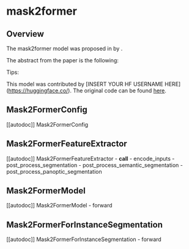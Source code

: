 <!--Copyright 2022 The HuggingFace Team. All rights reserved.

Licensed under the Apache License, Version 2.0 (the "License"); you may not use this file except in compliance with
the License. You may obtain a copy of the License at

http://www.apache.org/licenses/LICENSE-2.0

Unless required by applicable law or agreed to in writing, software distributed under the License is distributed on
an "AS IS" BASIS, WITHOUT WARRANTIES OR CONDITIONS OF ANY KIND, either express or implied. See the License for the
specific language governing permissions and limitations under the License.
-->

# mask2former

## Overview

The mask2former model was proposed in [<INSERT PAPER NAME HERE>](<INSERT PAPER LINK HERE>) by <INSERT AUTHORS HERE>.
<INSERT SHORT SUMMARY HERE>

The abstract from the paper is the following:

*<INSERT PAPER ABSTRACT HERE>*

Tips:

<INSERT TIPS ABOUT MODEL HERE>

This model was contributed by [INSERT YOUR HF USERNAME HERE](https://huggingface.co/<INSERT YOUR HF USERNAME HERE>).
The original code can be found [here](<INSERT LINK TO GITHUB REPO HERE>).


## Mask2FormerConfig

[[autodoc]] Mask2FormerConfig

## Mask2FormerFeatureExtractor

[[autodoc]] Mask2FormerFeatureExtractor
    - __call__
    - encode_inputs
    - post_process_segmentation
    - post_process_semantic_segmentation
    - post_process_panoptic_segmentation

## Mask2FormerModel

[[autodoc]] Mask2FormerModel
    - forward

## Mask2FormerForInstanceSegmentation

[[autodoc]] Mask2FormerForInstanceSegmentation
    - forward
